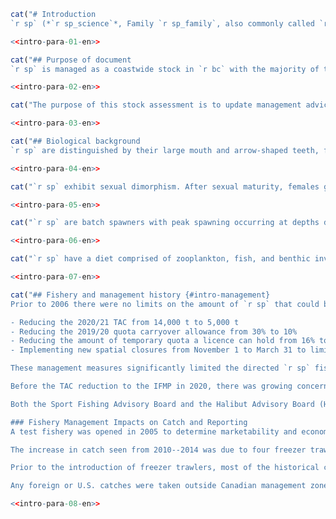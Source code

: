 ```r
cat("# Introduction
`r sp` (*`r sp_science`*, Family `r sp_family`, also commonly called `r sp_colloq`), is a species of flatfish that occurs in the offshore waters of British Columbia (`r bc`). `r sp` are primarily taken by the groundfish bottom trawl fishery, although they are also encountered by hook and line fisheries, particularly those targeting Pacific Halibut (*Hippoglossus stenolepis*). Prior to the introduction of freezer trawlers in the `r bc` groundfish fleet in the mid-2000s, most of the historical catch of `r sp` is understood to have been discarded at sea. Proteolysis occurs in the muscle tissue of this species a short time after it is caught, making the flesh mushy and unpalatable. In the past five years, Asian markets have been established for fillets that have been frozen at sea as soon as possible after capture to reduce proteolysis. There is also an Asian market for the frills. The stock was last assessed by @grandin2017, who presented an age-structured Bayesian model using the iSCAM platform (REF). This stock assessment covers the combined Pacific Marine Fisheries Commission (PMFC) major areas 3CD and 5ABCDE off the west coast of `r bc`.")
```

```r
<<intro-para-01-en>>
```

```r
cat("## Purpose of document
`r sp` is managed as a coastwide stock in `r bc` with the majority of the catch coming from Pacific Marine Fisheries Commission (PMFC) major areas 3CD; `r wcvi`, 5AB; `r qcs` and 5CD; `r hs` (Figures \@ref(fig:fig-catch-spatial) and \@ref(fig:fig-cpue-spatial), Table \@ref(tab:area-catch-table)). The Strait of Georgia (management area 4B) is not included in this stock assessment. The Total Allowable Catch (TAC) has been 5,000 t since February 21, 2020. The TAC was 15,000 t for many years prior to the reduction in 2020. February 21 is the start date for the `r sp` fishery each year.")
```
```r
<<intro-para-02-en>>
```

```r
cat("The purpose of this stock assessment is to update management advice for `r sp` stocks in `r bc` as requested by the Pacific Groundfish Management Unit (GMU). This assessment identifies reference points for `r sp` that are consistent with the DFO Decision-Making Framework Incorporating the Precautionary Approach [@dfo2009] and characterizes stock status relative to these reference points using a Bayesian, age-structured stock assessment model. Management advice is provided in the form of decision tables, which forecast the impacts of a range of harvest levels on `r sp` stock status relative to these reference points.")
```
```r
<<intro-para-03-en>>
```

```r
cat("## Biological background
`r sp` are distinguished by their large mouth and arrow-shaped teeth, for which the species is named. Their distribution ranges from Baja California to the eastern Bering Sea [@hart1973]. In `r bc`, the species inhabits depths from 50--900 m [@arf2001].")
```

```r
<<intro-para-04-en>>
```

```r
cat("`r sp` exhibit sexual dimorphism. After sexual maturity, females grow faster than males and reach a larger maximum size (Appendix \@ref(app:bio-data-appendix), Figure \@ref(fig:fig-vb)). Theoretical maximum length, $L_{\infty}$, is estimated to be `r round(mat_fit$female[1], 1)` cm for females and `r round(mat_fit$male[1], 1)` cm for males in `r bc` although the maximum sizes that have been observed are `r round(max(filter(all_length_samples, sex == 2)$length, na.rm = T), 1)` cm for females and `r round(max(filter(all_length_samples, sex == 1)$length, na.rm = T), 1)` cm for males (Figure \@ref(fig:fig-vb)). Age-at-50%-maturity for females is thought to occur around age `r round(mat_fit$female[6], 1)` y for females and `r round(mat_fit$male[6], 1)` y for males. The maximum observed age is `r round(max(filter(all_age_samples, sex == 2)$age, na.rm = T), 1)` y for females and `r round(max(filter(all_age_samples, sex == 1)$age, na.rm = T), 1)` y for males. There were few observations of fish over 20 y in the dataset, and this assessment assumes a plus group of 20 y (Figure \@ref(fig:fig-ages)).")
```

```r
<<intro-para-05-en>>
```

```r
cat("`r sp` are batch spawners with peak spawning occurring at depths deeper than 350 m in the fall and winter months, although the timing of spawning may vary inter-annually [@arf1995]. The species produces pelagic eggs, followed by a pelagic larval stage that may last several months [@arf1995]. Fecundity of this species is poorly understood [@dicosimo1998]. One- and two-year-old fish occupy shallower depths than adults, but by the age of three or four years old, they are generally found in deeper water with adults [@arf2001]. `r sp` appear to occupy separate spawning (winter) and feeding (summer) areas, and undergo seasonal bathymetric movement from shallower to deeper water in the fall and winter [@arf2001].")
```
```r
<<intro-para-06-en>>
```

```r
cat("`r sp` have a diet comprised of zooplankton, fish, and benthic invertebrates. Juveniles feed primarily on mobile prey such as euphausiids, cumaceans, carideans, and amphipods. Adults are more piscivorous and cannibalistic, feeding on Pacific Herring (*Clupea pallasii*), juvenile Walleye Pollock (*Theragra chalcogramma*), and Pacific Sandlance (*Ammodytes hexapterus*), among other species [@fargo1981; @yang1993].")
```

```r
<<intro-para-07-en>>
```

```r
cat("## Fishery and management history {#intro-management}
Prior to 2006 there were no limits on the amount of `r sp` that could be caught. In 2006 a TAC of 15,000 t was established and it remained at this level until 2017. In 2017 the TAC was increased to 17,500 t and remained there for two years until it was reduced to 14,000 t in 2019 as a precautionary measure to address concerns raised by the commercial trawl fleet about their oberved reduction in abundance of `r sp`. On January 30, 2020 GTAC recommended urgent, late changes to the 2020/21 Integrated Fisheries Management Plan (IFMP) to address declining `r sp` abundance on traditional fishing grounds [@dfomemo2020]. These changes included:

- Reducing the 2020/21 TAC from 14,000 t to 5,000 t
- Reducing the 2019/20 quota carryover allowance from 30% to 10%
- Reducing the amount of temporary quota a licence can hold from 16% to 8% percent of the TAC
- Implementing new spatial closures from November 1 to March 31 to limit harvest of spawning aggregations

These management measures significantly limited the directed `r sp` fishery and were intended to facilitate non-targeted harvesting.

Before the TAC reduction to the IFMP in 2020, there was growing concern regarding the impact freezer trawlers were having on the ability of traditional wet boats (called Shoreside in this assessment) to access groundfish. Key `r sp` fishing grounds include waters near Brooks Peninsula, Cape St James, Rennell Sound, and Lax Kw'alaams. These waters are also key grounds for a number of other groundfish species. The Council of Lax Kw'alaams Band in particular have expressed concern about securing long term access to groundfish to support their local fish processing plant and had recently passed a resolution to ban freezer trawlers from fishing in their traditional territory around Prince Rupert. Furthermore, the North Coast Regional District and the Nuu-chah-nulth Tribal Council had written to DFO expressing concerns about freezer trawlers and the vessels' effect on local groundfish access and processing capacity [@dfomemo2020].  

Both the Sport Fishing Advisory Board and the Halibut Advisory Board (HAB) have raised concerns about the level of Halibut bycatch associated with the `r sp` fishery, and commercial Halibut harvesters have expressed concern about the impacts freezer trawlers have had on their access to Halibut grounds south of Cape St James. Discussions between Groundfish Trawl Advisory Board (GTAC) and Halibut Advisory Board (HAB) representatives took place in 2020 to discuss additional spatial closures in an effort to avoid gear conflicts and minimize bycatch [@dfomemo2020].

### Fishery Management Impacts on Catch and Reporting
A test fishery was opened in 2005 to determine marketability and economic viability of `r sp` for industry. The areas of high CPUE in the east area of Dixon Entrance seen in Figure \@ref(fig:fig-cpue-spatial) are mainly from this test fishery. The increased catch in 2005 can be seen in Figure \@ref(fig:fig-catch), especially in the northern areas; 5ABCDE. However, due to rapid proteolysis of the flesh, the fishery was not profitable and a large drop in catch is evident after 2005 (Figure \@ref(fig:fig-catch)) when the test fishery ended abruptly.

The increase in catch seen from 2010--2014 was due to four freezer trawlers joining the fleet. There has been a decline in annual catches since 2015, with a particularly large decrease occuring since 2019 (Figure \@ref(fig:fig-catch)). The large decrease is due to the quota reduction implemented by fisheries managers based on survey abundance index declines and reports of reduced availability of `r sp` on the fishing grounds (Section \@ref(intro-management)).

Prior to the introduction of freezer trawlers, most of the historical catch of `r sp` is understood to have been discarded at sea in large quantities due to proteolysis of the flesh if catches were not landed and frozen quickly after capture. Before the introduction of 100% at-sea observer coverage in the `r bc` groundfish fleets in 1996, reporting of `r sp` discards in fishery logbooks was voluntary. Since `r sp` were not managed with quotas before 1996, there was little incentive for skippers to record discards accurately or at all. Therefore the quantity of discards in the pre-1996 period is highly uncertain and no catch reconstruction prior to 1996 could be made for this assessment.

Any foreign or U.S. catches were taken outside Canadian management zones and were not accounted for in this assessment.")
```
```r
<<intro-para-08-en>>
```

\clearpage